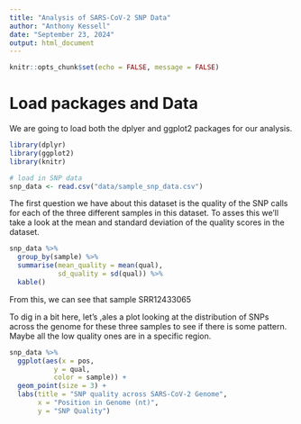 ```yaml
---
title: "Analysis of SARS-CoV-2 SNP Data"
author: "Anthony Kessell"
date: "September 23, 2024"
output: html_document
---
```


```r
knitr::opts_chunk$set(echo = FALSE, message = FALSE)
```


# Load packages and Data

We are going to load both the dplyer and ggplot2 packages for our analysis.

```r
library(dplyr)
library(ggplot2)
library(knitr)

# load in SNP data
snp_data <- read.csv("data/sample_snp_data.csv")
```

The first question we have about this dataset is the quality of the SNP calls for each of the three different samples in this dataset. To asses this we'll take a look at the mean and standard deviation of the quality scores in the dataset.

```r
snp_data %>%
  group_by(sample) %>%
  summarise(mean_quality = mean(qual),
            sd_quality = sd(qual)) %>%
  kable()
```

From this, we can see that sample SRR12433065 

To dig in a bit here, let's ,ales a plot looking at the distribution of SNPs across the genome for these three samples to see if there is some pattern. Maybe all the low quality ones are in a specific region.

```r
snp_data %>%
  ggplot(aes(x = pos,
           y = qual,
           color = sample)) +
  geom_point(size = 3) +
  labs(title = "SNP quality across SARS-CoV-2 Genome",
       x = "Position in Genome (nt)",
       y = "SNP Quality")
```






